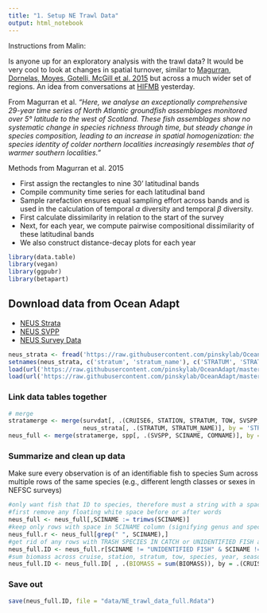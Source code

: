```yaml
---
title: "1. Setup NE Trawl Data"
output: html_notebook
---
```


Instructions from Malin:

Is anyone up for an exploratory analysis with the trawl data? It would be very cool to look at changes in spatial turnover, similar to [Magurran, Dornelas, Moyes, Gotelli, McGill et al. 2015](http://www.nature.com/ncomms/2015/150924/ncomms9405/full/ncomms9405.html) but across a much wider set of regions. An idea from conversations at [HIFMB](https://hifmb.de/en/) yesterday. 

From Magurran et al. *"Here, we analyse an exceptionally comprehensive 29-year time series of North Atlantic groundfish assemblages monitored over 5° latitude to the west of Scotland. These fish assemblages show no systematic change in species richness through time, but steady change in species composition, leading to an increase in spatial homogenization: the species identity of colder northern localities increasingly resembles that of warmer southern localities."*

Methods from Magurran et al. 2015

* First assign the rectangles to nine 30' latitudinal bands
* Compile community time series for each latitudinal band
* Sample rarefaction ensures equal sampling effort across bands and is used in the calculation of temporal $\alpha$ diversity and temporal $\beta$ diversity. 
* First calculate dissimilarity in relation to the start of the survey
* Next, for each year, we compute pairwise compositional dissimilarity of these latitudinal bands
* We also construct distance-decay plots for each year

```r
library(data.table)
library(vegan)
library(ggpubr)
library(betapart)
```

## Download data from Ocean Adapt
* [NEUS Strata](https://github.com/pinskylab/OceanAdapt/blob/master/data_raw/neus_strata.csv)
* [NEUS SVPP](https://github.com/pinskylab/OceanAdapt/blob/master/data_raw/neus_SVSPP.RData)
* [NEUS Survey Data](https://github.com/pinskylab/OceanAdapt/blob/master/data_raw/neus_Survdat.RData)

```r

neus_strata <- fread('https://raw.githubusercontent.com/pinskylab/OceanAdapt/master/data_raw/neus_strata.csv')
setnames(neus_strata, c('stratum', 'stratum_name'), c('STRATUM', 'STRATUM_NAME'))
load(url('https://raw.githubusercontent.com/pinskylab/OceanAdapt/master/data_raw/neus_Survdat.RData')) # loads survdat
load(url('https://raw.githubusercontent.com/pinskylab/OceanAdapt/master/data_raw/neus_SVSPP.RData')) # load spp

```

### Link data tables together
```r
# merge
stratamerge <- merge(survdat[, .(CRUISE6, STATION, STRATUM, TOW, SVSPP, YEAR, SEASON, LAT, LON, BIOMASS)], 
                     neus_strata[, .(STRATUM, STRATUM_NAME)], by = 'STRATUM') #merge strata with survey data
neus_full <- merge(stratamerge, spp[, .(SVSPP, SCINAME, COMNAME)], by = "SVSPP") #merge species with strata and survey data

```

### Summarize and clean up data
Make sure every observation is of an identifiable fish to species
Sum across multiple rows of the same species (e.g., different length classes or sexes in NEFSC surveys)
```r
#only want fish that ID to species, therefore must a string with a space
#first remove any floating white space before or after words
neus_full <- neus_full[,SCINAME := trimws(SCINAME)]
#keep only rows with space in SCINAME column (signifying genus and species are identified)
neus_full.r <- neus_full[grep(" ", SCINAME),]
#get rid of any rows with TRASH SPECIES IN CATCH or UNIDENTIFIED FISH as SCINAME
neus_full.ID <- neus_full.r[SCINAME != "UNIDENTIFIED FISH" & SCINAME != "TRASH SPECIES IN CATCH",]
#sum biomass across cruise, station, stratum, tow, species, year, season, and location
neus_full.ID <- neus_full.ID[ , .(BIOMASS = sum(BIOMASS)), by = .(CRUISE6, STATION, STRATUM, STRATUM_NAME,TOW, SVSPP, YEAR, SEASON, LAT, LON)]

```

### Save out
```r
save(neus_full.ID, file = "data/NE_trawl_data_full.Rdata")
```

